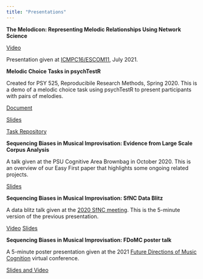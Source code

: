 ```yaml
---
title: "Presentations"
---
```


**The Melodicon: Representing Melodic Relationships Using Network Science**

[Video](https://www.youtube.com/watch?v=6Ooy-KcNeXw)

Presentation given at [ICMPC16/ESCOM11](https://sites.google.com/sheffield.ac.uk/escom2021/home), July 2021.

**Melodic Choice Tasks in psychTestR**

Created for PSY 525, Reproducibile Research Methods, Spring 2020. This is a demo of a melodic choice task using psychTestR to present participants with pairs of melodies. 

[Document](https://hannah-merseal.shinyapps.io/psychTestR-525-document/)

[Slides](https://hannah-merseal.shinyapps.io/psychTestR-525-slides/)

[Task Repository](https://github.com/hannah-merseal/jazz-choice-task)

**Sequencing Biases in Musical Improvisation: Evidence from Large Scale Corpus Analysis**

A talk given at the PSU Cognitive Area Brownbag in October 2020. This is an overview of our Easy First paper that highlights some ongoing related projects.

[Slides](https://drive.google.com/file/d/1Sw_j8PLizmqFYOnMcY7fEYcNJjI7KkzH/view?usp=sharing)

**Sequencing Biases in Musical Improvisation: SfNC Data Blitz**

A data blitz talk given at the [2020 SfNC meeting](https://www.tsfnc.org/). This is the 5-minute version of the previous presentation.

[Video](https://www.crowdcast.io/e/5j3xpaqy/4)
[Slides](https://osf.io/2n9bk/)

**Sequencing Biases in Musical Improvisation: FDoMC poster talk**

A 5-minute poster presentation given at the 2021 [Future Directions of Music Cognition](http://org.osu.edu/mascats/) virtual conference. 

[Slides and Video](https://osf.io/b7kfv/)

